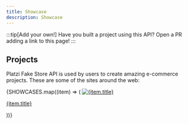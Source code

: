 ```yaml
---
title: Showcase
description: Showcase
---
```


:::tip[Add your own!]
Have you built a project using this API?
Open a PR adding a link to this page!
:::

## Projects

Platzi Fake Store API is used by users to create amazing e-commerce projects. These are some of the sites around the web:


<div class='grid grid-3 not-content'>
	{SHOWCASES.map((item) => (
    <a href={item.link} target="_blank">
      <img loading="lazy"src={item.image} alt={item.title} />
      <p>{item.title}</p>
    </a>
  ))}
</div>